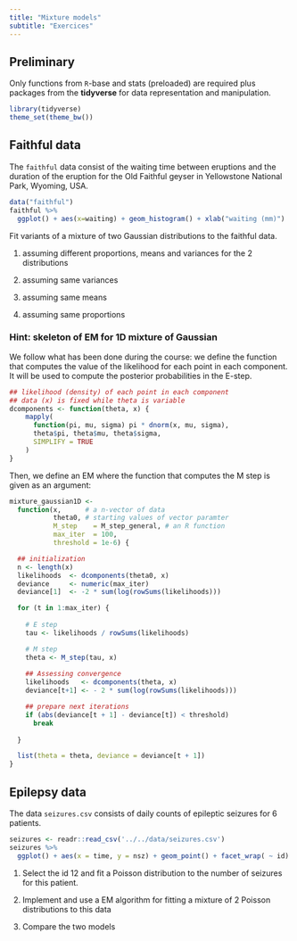 ```yaml
---
title: "Mixture models"
subtitle: "Exercices"
---
```


## Preliminary

Only functions from `R`-base and stats (preloaded) are required plus packages from the **tidyverse** for data representation and manipulation.

```r
library(tidyverse)
theme_set(theme_bw())
```

## Faithful data

The `faithful` data consist of the waiting time between eruptions and the duration of the eruption for the Old Faithful geyser in Yellowstone National Park, Wyoming, USA.


```r
data("faithful")
faithful %>% 
  ggplot() + aes(x=waiting) + geom_histogram() + xlab("waiting (mm)")
```

Fit variants of a mixture of two Gaussian distributions to the faithful data.

 1. assuming different proportions, means and variances for the 2 distributions

 2. assuming same variances 
 
 3. assuming same means
 
 4. assuming same proportions

### Hint: skeleton of EM for 1D mixture of Gaussian

We follow what has been done during the course: we define the function that computes the value of the likelihood for each point in each component. It will be used to compute the posterior probabilities in the E-step.

```r
## likelihood (density) of each point in each component
## data (x) is fixed while theta is variable
dcomponents <- function(theta, x) {
    mapply(
      function(pi, mu, sigma) pi * dnorm(x, mu, sigma),
      theta$pi, theta$mu, theta$sigma,
      SIMPLIFY = TRUE
    )
}
```

Then, we define an EM where the function that computes the M step is given as an argument:

```r
mixture_gaussian1D <- 
  function(x,      # a n-vector of data
           theta0, # starting values of vector paramter
           M_step    = M_step_general, # an R function
           max_iter  = 100,
           threshold = 1e-6) {

  ## initialization
  n <- length(x)
  likelihoods  <- dcomponents(theta0, x) 
  deviance     <- numeric(max_iter)
  deviance[1]  <- -2 * sum(log(rowSums(likelihoods)))

  for (t in 1:max_iter) {
    
    # E step
    tau <- likelihoods / rowSums(likelihoods)

    # M step
    theta <- M_step(tau, x)
    
    ## Assessing convergence
    likelihoods   <- dcomponents(theta, x)
    deviance[t+1] <- - 2 * sum(log(rowSums(likelihoods)))

    ## prepare next iterations
    if (abs(deviance[t + 1] - deviance[t]) < threshold)
      break
    
  }

  list(theta = theta, deviance = deviance[t + 1])
}
```

## Epilepsy data

The data `seizures.csv` consists of  daily counts of epileptic seizures for 6 patients.

```r
seizures <- readr::read_csv('../../data/seizures.csv')
seizures %>% 
  ggplot() + aes(x = time, y = nsz) + geom_point() + facet_wrap( ~ id)
```
 
  1. Select the id 12 and fit a Poisson distribution to the number of seizures for this patient.

  2. Implement and use a EM algorithm for fitting a mixture of 2 Poisson distributions to this data
  
  3. Compare the two models
  
